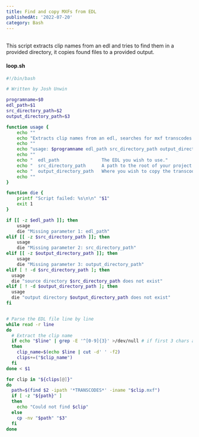 ```yaml
---
title: Find and copy MXFs from EDL
publishedAt: '2022-07-20'
category: Bash
---
```


<br />
This script extracts clip names from an edl and tries to find them in a provided directory, it copies found files to a provided output.
<br />

<CopyToClipboard />

#### loop.sh

```bash
#!/bin/bash

# Written by Josh Unwin

programname=$0
edl_path=$1
src_directory_path=$2
output_directory_path=$3

function usage {
    echo ""
    echo "Extracts clip names from an edl, searches for mxf transcodes of each in the provided directory and copies them to the provided output directory."
    echo ""
    echo "usage: $programname edl_path src_directory_path output_directory_path"
    echo ""
    echo "  edl_path                The EDL you wish to use."
    echo "  src_directory_path      A path to the root of your project to search for transcode mxfs"
    echo "  output_directory_path   Where you wish to copy the transcodes mxfs to"
    echo ""
}

function die {
    printf "Script failed: %s\n\n" "$1"
    exit 1
}

if [[ -z $edl_path ]]; then
    usage
    die "Missing parameter 1: edl_path"
elif [[ -z $src_directory_path ]]; then
    usage
    die "Missing parameter 2: src_directory_path"
elif [[ -z $output_directory_path ]]; then
    usage
    die "Missing parameter 3: output_directory_path"
elif [ ! -d $src_directory_path ]; then
  usage
  die "source directory $src_directory_path does not exist"
elif [ ! -d $output_directory_path ]; then
  usage
  die "output directory $output_directory_path does not exist"
fi


# Parse the EDL file line by line
while read -r line
do
  # Extract the clip name
  if echo "$line" | grep -E '^[0-9]{3}' >/dev/null # if first 3 chars are digits, assume its a clip entry line, otherwise ignore
  then
    clip_name=$(echo $line | cut -d' ' -f2)
    clips+=("$clip_name")
  fi
done < $1

for clip in "${clips[@]}"
do
  path=$(find $2 -ipath '*TRANSCODES*' -iname "$clip.mxf")
  if [ -z "${path}" ]
  then
    echo "Could not find $clip"
  else
    cp -nv "$path" "$3"
  fi
done

```
